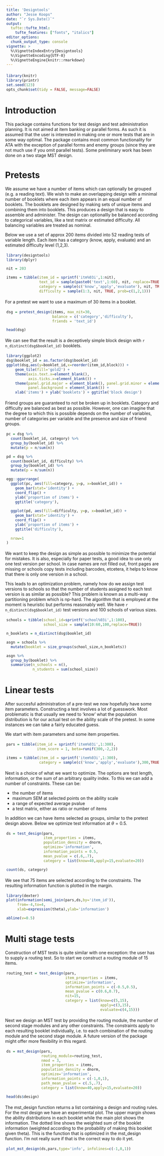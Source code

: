 ```yaml
---
title: 'Designtools'
author: "Jesse Koops"
date: "`r Sys.Date()`"
output: 
  tufte::tufte_html:
    tufte_features: ["fonts", "italics"]
editor_options: 
  chunk_output_type: console
vignette: >
  %\VignetteIndexEntry{Designtools}
  %\VignetteEncoding{UTF-8}
  %\VignetteEngine{knitr::rmarkdown}
---
```


<style>
pre{
width: 54% !important;
background: whitesmoke;
padding:4px;
}
</style>

```r
library(knitr)
library(printr)
set.seed(123)
opts_chunk$set(tidy = FALSE, message=FALSE)

```

# Introduction

This package contains functions for test design and test administration planning. It is not aimed at item banking or parallel forms. As such it is assumed that the user is interested in making one or more tests that are in some way optimal. The package contains most common functionality for ATA with the exception of parallel forms and enemy groups (since they are not much use if you omit parallel tests). Some preliminary work has been done on a two stage MST design. 

# Pretests

We assume we have a number of items which can optionally be grouped (e.g. a reading text). We wish to make an overlapping design with a minimal number of booklets where each item appears in an equal number of booklets. The booklets are designed by making sets of unique items and combining them into booklets. This produces a design that is easy to assemble and administer. The design can optionallly be balanced according to categorical variables, like a test matrix or estimated difficulty. All balancing variables are treated as nominal. 

Below we use a set of approx 200 items divided into 52 reading tests of variable length. Each item has a category (know, apply, evaluate) and an estimated difficulty level (1,2,3).

```r
library(designtools)
library(dplyr)

nit = 203

items = tibble(item_id = sprintf('itm%03i',1:nit), 
               text_id = sample(paste0('text',1:60), nit, replace=TRUE),
               category = sample(c('know','apply','evaluate'), nit, TRUE, prob=c(3,2,1)),
               difficulty = sample(1:3, nit, TRUE, prob=c(1,2,1)))
```

For a pretest we want to use a maximum of 30 items in a booklet.

```r
dsg = pretest_design(items, max_nit=30, 
                     balance = c('category','difficulty'),
                     friends = 'text_id')

head(dsg)
```

We can see that the result is a deceptively simple block design with `r n_distinct(dsg$booklet_id)` booklets.

```r
library(ggplot2)
dsg$booklet_id = as.factor(dsg$booklet_id)
ggplot(dsg,aes(y=booklet_id,x=reorder(item_id,block))) +
    geom_tile(fill='gold2') +
    theme(axis.text.x=element_blank(),
          axis.ticks.x=element_blank()) +
    theme(panel.grid.major = element_blank(), panel.grid.minor = element_blank(),
          panel.background = element_blank()) +
    xlab('items') + ylab('booklets') + ggtitle('block design')
```


Friend groups are guaranteed to not be broken up in booklets. Category and difficulty are balanced as best as possible. However, one can imagine that the degree to which this is possible depends on the number of variables, number of categories per variable and the presence and size of friend groups.



```r
pc = dsg %>%
  count(booklet_id, category) %>%
  group_by(booklet_id) %>%
  mutate(p = n/sum(n))

pd = dsg %>%
  count(booklet_id, difficulty) %>%
  group_by(booklet_id) %>%
  mutate(p = n/sum(n))

egg::ggarrange(
  ggplot(pc, aes(fill=category, y=p, x=booklet_id)) +
    geom_bar(stat='identity') +
    coord_flip() +
    ylab('proportion of items') +
    ggtitle('category'),
  
  ggplot(pd, aes(fill=difficulty, y=p, x=booklet_id)) +
    geom_bar(stat='identity') +
    coord_flip() +
    ylab('proportion of items') +
    ggtitle('difficulty'),
  
  nrow=1
)

```

We want to keep the design as simple as possible to minimize the potential for mistakes. It is also, especially for paper tests, a good idea to use only one test version per school. In case names are not filled out, front pages are missing or schools copy tests including barcodes, etcetera, it helps  to know that there is only one version in a school.

This leads to an optimization problem, namely how do we assign test versions to schools so that the number of students assigned to each test version is as similar as possible? This problem is known as a multi-way partitioning problem which is np-hard. The algorithm that is employed at the moment is heuristic but performs reasonably well. We have `r n_distinct(dsg$booklet_id)` test versions and 100 schools of various sizes. 

```r
schools = tibble(school_id=sprintf('school%03i',1:100),
                 school_size = sample(10:60,100,replace=TRUE))

n_booklets = n_distinct(dsg$booklet_id)

asgn = schools %>%
  mutate(booklet = size_groups(school_size,n_booklets))

asgn %>%
  group_by(booklet) %>%
  summarise(n_schools = n(),
            n_students = sum(school_size))

```


# Linear tests

After succesful administration of a pre-test we now hopefully have some item parameters. Constructing a test involves a lot of guesswork. Most problematic is that usually we need to 'know' what the population distribution is for our actual test on the ability scale of the pretest. In some instances we can take a fairly educated guess.

We start with item parameters and some item properties.

```r
pars = tibble(item_id = sprintf('item%03i',1:300), 
              item_score = 1, beta=runif(300,-2,2))

items = tibble(item_id = sprintf('item%03i',1:300), 
               category = sample(c('know','apply','evaluate'),300,TRUE))

```

Next is a choice of what we want to optimize. The options are test length, information, or the sum of an arbitrary quality index. To this we can add a number of constraints. These can be:

* the number of items
* maximum SEM at selected points on the ability scale
* a range of expected average pvalue
* a test matrix, either as ratio or number of items

In addition we can have items selected as groups, similar to the pretest design above. Below we optimize test information at $\theta = 0.5$.

```r
ds = test_design(pars, 
                 item_properties = items,
                 population_density = dnorm,
                 optimize='information', 
                 information_points = 0.5,
                 mean_pvalue = c(.6,.7),
                 category = list(know=40,apply=15,evaluate=20))

count(ds, category)
```

We see that 75 items are selected according to the constraints. The resulting information function is plotted in the margin.

```r
library(dexter)
plot(information(semi_join(pars,ds,by='item_id')), 
     from=-4,to=4,
     xlab=expression(theta),ylab='information')

abline(v=0.5)
```


# Multi stage tests

Construction of MST tests is quite similar with one exception: the user has to supply a routing test. So to start we construct a routing module of 15 items.

```r
routing_test = test_design(pars, 
                           item_properties = items,
                           optimize='information',
                           information_points = c(-0.5,0.5),
                           mean_pvalue = c(0.6,0.7),
                           nit=15,
                           category = list(know=c(5,15),
                                           apply=c(3,15),
                                           evaluate=c(4,15)))

```

Next we design an MST test by providing the routing module, the number of second stage modules and any other constraints. The constraints apply to each resulting booklet individually, i.e. to each combination of the routing module and the second stage module. A future version of the package might offer more flexibility in this regard.

```r
ds = mst_design(pars, 
                routing_module=routing_test,
                nmod = 3,
                item_properties = items,
                population_density = dnorm,
                optimize='information', 
                information_points = c(-1,0,1),
                path_mean_pvalue = c(.5,.7),
                category = list(know=40,apply=15,evaluate=20))

head(ds$design)
```

The mst_design function returns a list containing a design and routing rules. For the mst design we have an experimental plot. The upper margin shows the ability distributions in each booklet while the main plot shows the information. The dotted line shows the weighted sum of the booklet information (weighted according to the probability of making this booklet given theta). This is the function that is optimized in the mst_design function. I'm not really sure if that is the correct way to do it yet.

```r
plot_mst_design(ds,pars,type='info', infolines=c(-1,0,1))
```

